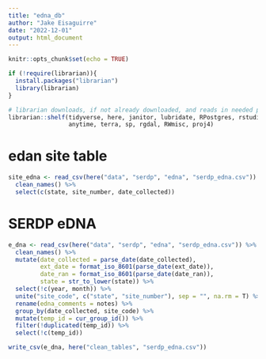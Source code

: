 ```yaml
---
title: "edna_db"
author: "Jake Eisaguirre"
date: "2022-12-01"
output: html_document
---
```


```r
knitr::opts_chunk$set(echo = TRUE)

if (!require(librarian)){
  install.packages("librarian")
  library(librarian)
}

# librarian downloads, if not already downloaded, and reads in needed packages
librarian::shelf(tidyverse, here, janitor, lubridate, RPostgres, rstudioapi, DBI, parsedate, stringr, hms,
                 anytime, terra, sp, rgdal, RWmisc, proj4)
```

# edan site table
```r

site_edna <- read_csv(here("data", "serdp", "edna", "serdp_edna.csv")) %>% 
  clean_names() %>% 
  select(c(state, site_number, date_collected))


```


# SERDP eDNA

```r

e_dna <- read_csv(here("data", "serdp", "edna", "serdp_edna.csv")) %>% 
  clean_names() %>% 
  mutate(date_collected = parse_date(date_collected),
         ext_date = format_iso_8601(parse_date(ext_date)),
         date_ran = format_iso_8601(parse_date(date_ran)),
         state = str_to_lower(state)) %>% 
  select(!c(year, month)) %>% 
  unite("site_code", c("state", "site_number"), sep = "", na.rm = T) %>% 
  rename(edna_comments = notes) %>% 
  group_by(date_collected, site_code) %>% 
  mutate(temp_id = cur_group_id()) %>% 
  filter(!duplicated(temp_id)) %>% 
  select(!c(temp_id))

write_csv(e_dna, here("clean_tables", "serdp_edna.csv"))

```